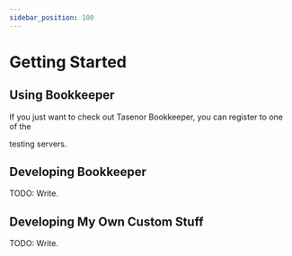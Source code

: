 ```yaml
---
sidebar_position: 100
---
```


# Getting Started

## Using Bookkeeper

If you just want to check out Tasenor Bookkeeper, you can register to one of the
<Link to="/docs/guides/list-of-servers#testing-servers">testing servers</Link>.


## Developing Bookkeeper

TODO: Write.


## Developing My Own Custom Stuff

TODO: Write.

